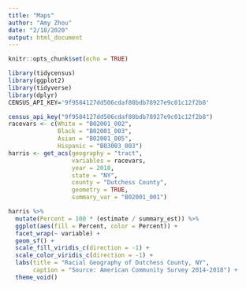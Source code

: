 ```yaml
---
title: "Maps"
author: "Amy Zhou"
date: "2/18/2020"
output: html_document
---
```


```r
knitr::opts_chunk$set(echo = TRUE)
```

```r
library(tidycensus)
library(ggplot2)
library(tidyverse)
library(dplyr)
CENSUS_API_KEY='9f9584127dd506cdaf80bdb78927e9c01c12f2b8'
```

```r
census_api_key("9f9584127dd506cdaf80bdb78927e9c01c12f2b8")
racevars <- c(White = "B02001_002", 
              Black = "B02001_003", 
              Asian = "B02001_005",
              Hispanic = "B03003_003")
harris <- get_acs(geography = "tract",
                  variables = racevars, 
                  year = 2018,
                  state = "NY",
                  county = "Dutchess County",
                  geometry = TRUE,
                  summary_var = "B02001_001") 
```
```r
harris %>%
  mutate(Percent = 100 * (estimate / summary_est)) %>%
  ggplot(aes(fill = Percent, color = Percent)) +
  facet_wrap(~ variable) +
  geom_sf() +
  scale_fill_viridis_c(direction = -1) +
  scale_color_viridis_c(direction = -1) +
  labs(title = "Racial Geography of Dutchess County, NY",
       caption = "Source: American Community Survey 2014-2018") +
  theme_void()
```




